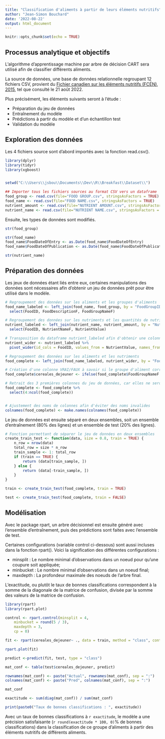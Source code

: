 ```yaml
---
title: "Classification d'aliments à partir de leurs éléments nutritifs"
author: "Jean-Simon Bouchard"
date: '2022-08-22'
output: html_document
---
```


```r
knitr::opts_chunk$set(echo = TRUE)
```

## Processus analytique et objectifs

L'algorithme d'apprentissage machine par arbre de décision CART sera utilisé afin de classifier différents aliments.

La source de données, une base de données relationnelle regroupant 12 fichiers CSV, provient du [Fichier canadien sur les éléments nutritifs (FCÉN), 2015](https://www.canada.ca/fr/sante-canada/services/aliments-nutrition/saine-alimentation/donnees-nutritionnelles/fichier-canadien-elements-nutritifs-fcen-2015.html), tel que consulté le 21 août 2022.

Plus précisément, les éléments suivants seront à l'étude :

* Préparation du jeu de données
* Entraînement du modèle
* Prédictions à partir du modèle et d'un échantillon test
* Validation du modèle

## Exploration des données

Les 4 fichiers source sont d'abord importés avec la fonction read.csv().

```r
library(dplyr)
library(tidyr)
library(xgboost)


setwd("C:\\Users\\jsbou\\Documents\\Dev\\R\\Breakfast\\Dataset\\")

## Importer tous les fichiers sources au format CSV vers un dataframe
food_group <- read.csv(file="FOOD GROUP.csv", stringsAsFactors = TRUE)
food_name <- read.csv(file="FOOD NAME.csv", stringsAsFactors = TRUE)
nutrient_amount <- read.csv(file="NUTRIENT AMOUNT.csv", stringsAsFactors = TRUE)
nutrient_name <- read.csv(file="NUTRIENT NAME.csv", stringsAsFactors = TRUE)

```

Ensuite, les types de données sont modifiés.

```r
str(food_group)

str(food_name)
food_name$FoodDateOfEntry <- as.Date(food_name$FoodDateOfEntry)
food_name$FoodDateOfPublication <- as.Date(food_name$FoodDateOfPublication)

str(nutrient_name)

```

## Préparation des données

Les jeux de données étant liés entre eux, certaines manipulations des données sont nécessaires afin d'obtenir un jeu de données prêt pour être utilisé dans le modèle.

```r

# Regroupement des données sur les aliments et les groupes d'aliments
food_name_labeled <- left_join(food_name, food_group, by = "FoodGroupID") %>%
  select(FoodID, FoodDescriptionF, FoodGroupNameF)

# Regroupement des données sur les nutriments et les quantités de nutriments
nutrient_labeled <- left_join(nutrient_name, nutrient_amount, by = "NutrientID") %>%
  select(FoodID, NutrientNameF, NutrientValue)

# Transposition du dataframe nutrient_labeled afin d'obtenir une colonne par type de nutriment
nutrient_wider <- nutrient_labeled %>%
  pivot_wider(id_cols = FoodID, values_from = NutrientValue, names_from = NutrientNameF)

# Regroupement des données sur les aliments et les nutriments
food_complete <- left_join(food_name_labeled, nutrient_wider, by = "FoodID")

# Création d'une colonne VRAI/FAUX à savoir si le groupe d'aliment correspond à "Céréales à déjeuner". Le modèle tentera de déterminer si la valeur est vraie ou fausse
food_complete$cereales_dejeuner <- ifelse(food_complete$FoodGroupNameF == "Céréales à déjeuner", TRUE, FALSE)

# Retrait des 3 premières colonnes du jeu de données, car elles ne seront pas nécessaires à l'analyse
food_complete <- food_complete %>%
  select(4:ncol(food_complete))


# Ajustement des noms de colonnes afin d'éviter des noms invalides
colnames(food_complete) <- make.names(colnames(food_complete))

```

Le jeu de données est ensuite séparé en deux ensembles, soit un ensemble d'entraînement (80% des lignes) et un ensemble de test (20% des lignes).

```r

# Fonction permettant de séparer le jeu de données en deux ensembles
create_train_test <- function(data, size = 0.8, train = TRUE) {
    n_row = nrow(data)
    total_row = size * n_row
    train_sample <- 1: total_row
    if (train == TRUE) {
        return (data[train_sample, ])
    } else {
        return (data[-train_sample, ])
    }
}

train <- create_train_test(food_complete, train = TRUE)

test <- create_train_test(food_complete, train = FALSE)

```

## Modélisation

Avec le package rpart, un arbre décisionnel est ensuite généré avec l'ensemble d'entraînement, puis des prédictions sont faites avec l'ensemble de test.

Certaines configurations (variable control ci-dessous) sont aussi incluses dans la fonction rpart(). Voici la signification des différentes configurations :

* minsplit : Le nombre minimal d'observations dans un noeud pour qu'une coupure soit appliquée;
* minbucket : Le nombre minimal d'observations dans un noeud final;
* maxdepth : La profondeur maximale des noeuds de l'arbre final.

L'exactitude, ou plutôt le taux de bonnes classifications correspondent à la somme de la diagonale de la matrice de confusion, divisée par la somme des valeurs de la matrice de confusion.

```r

library(rpart)
library(rpart.plot)

control <- rpart.control(minsplit = 4,
    minbucket = round(5 / 3),
    maxdepth = 3,
    cp = 0)

fit <- rpart(cereales_dejeuner~ ., data = train, method = "class", control = control)

rpart.plot(fit)

predict <-predict(fit, test, type = "class")

mat_conf <- table(test$cereales_dejeuner, predict)

rownames(mat_conf) <- paste("Actual", rownames(mat_conf), sep = ":")
colnames(mat_conf) <- paste("Pred", colnames(mat_conf), sep = ":")

mat_conf

exactitude <- sum(diag(mat_conf)) / sum(mat_conf)

print(paste0("Taux de bonnes classifications : ", exactitude))

```

Avec un taux de bonnes classifications à `r exactitude`, le modèle a une précision satisfaisante (`r round(exactitude * 100, 0)`% de bonnes classifications) dans la classification de ce groupe d'aliments à partir des éléments nutritifs de différents aliments.
